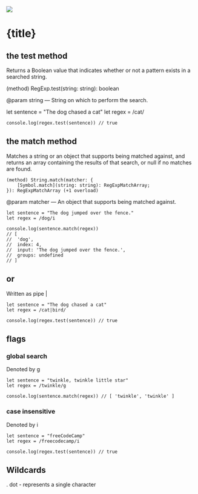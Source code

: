 

<Head>
    <title>{title}</title>
</Head>

<Breadcrumb />

<Image src={profileImage} className="rounded-lg" />

<div>

# {title}

## the test method
Returns a Boolean value that indicates whether or not a pattern exists in a searched string.

(method) RegExp.test(string: string): boolean

@param string — String on which to perform the search.

let sentence = "The dog chased a cat"
let regex = /cat/

```
console.log(regex.test(sentence)) // true
```

## the match method
Matches a string or an object that supports being matched against, and returns an array containing the results of that search, or null if no matches are found.

```
(method) String.match(matcher: {
    [Symbol.match](string: string): RegExpMatchArray;
}): RegExpMatchArray (+1 overload)
```

@param matcher — An object that supports being matched against.

```
let sentence = "The dog jumped over the fence."
let regex = /dog/i

console.log(sentence.match(regex))
// [
//  'dog',
//  index: 4,
//  input: 'The dog jumped over the fence.',
//  groups: undefined
// ]
```

## or
Written as pipe |

```
let sentence = "The dog chased a cat"
let regex = /cat|bird/

console.log(regex.test(sentence)) // true
```

## flags

### global search
Denoted by g

```
let sentence = "twinkle, twinkle little star"
let regex = /twinkle/g

console.log(sentence.match(regex)) // [ 'twinkle', 'twinkle' ]
```

### case insensitive
Denoted by i

```
let sentence = "freeCodeCamp"
let regex = /freecodecamp/i

console.log(regex.test(sentence)) // true
```

## Wildcards

. dot - represents a single character

</div>
